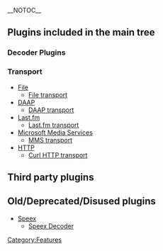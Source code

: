 __NOTOC__
== Plugins included in the main tree ==
=== Decoder Plugins ===
{{Media formats}}

=== Transport ===
* [[Wikipedia:Computer_file | File]]
** [[Component:file| File transport]]
* [[Wikipedia:Digital_Audio_Access_Protocol | DAAP]]
** [[Component:daap| DAAP transport]]
* [[Wikipedia:Last.fm | Last.fm]]
** [[Component:lastfm | Last.fm transport]]
* [[Wikipedia:Microsoft_Media_Services | Microsoft Media Services]]
** [[Component:MMS | MMS transport]]
* [[Wikipedia:Http | HTTP]]
** [[Component:curl | Curl HTTP transport]]

== Third party plugins ==

== Old/Deprecated/Disused plugins ==
* [[Wikipedia:Speex | Speex]]
** [[Component:speex | Speex Decoder]]

[[Category:Features]]